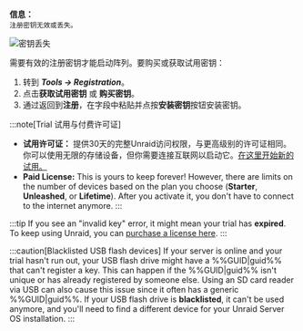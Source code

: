 **信息：**\
`注册密钥无效或丢失。`

![密钥丢失](/img/Invalidormissingkey.png)

需要有效的注册密钥才能启动阵列。要购买或获取试用密钥：

1. 转到 ***Tools → Registration***。
2. 点击**获取试用密钥** 或 **购买密钥**。
3. 通过返回到**注册**，在字段中粘贴并点按**安装密钥**按钮安装密钥。

:::note[Trial 试用与付费许可证]
- **试用许可证：** 提供30天的完整Unraid访问权限，与更高级别的许可证相同。你可以使用无限的存储设备，但你需要连接互联网以启动它。[在这里开始新的试用。](https://unraid.net/getting-started)
- **Paid License:** This is yours to keep forever! However, there are limits on the number of devices based on the plan you choose (**Starter**, **Unleashed**, or **Lifetime**). After you activate it, you don't have to connect to the internet anymore.
:::

:::tip
If you see an "invalid key" error, it might mean your trial has **expired**. To keep using Unraid, you can [purchase a license here](https://unraid.net/pricing).
:::

:::caution[Blacklisted USB flash devices]
If your server is online and your trial hasn't run out, your USB flash drive might have a %%GUID|guid%% that can't register a key. This can happen if the %%GUID|guid%% isn't unique or has already registered by someone else. Using an SD card reader via USB can also cause this issue since it often has a generic %%GUID|guid%%. If your USB flash drive is **blacklisted**, it can't be used anymore, and you'll need to find a different device for your Unraid Server OS installation.
:::
